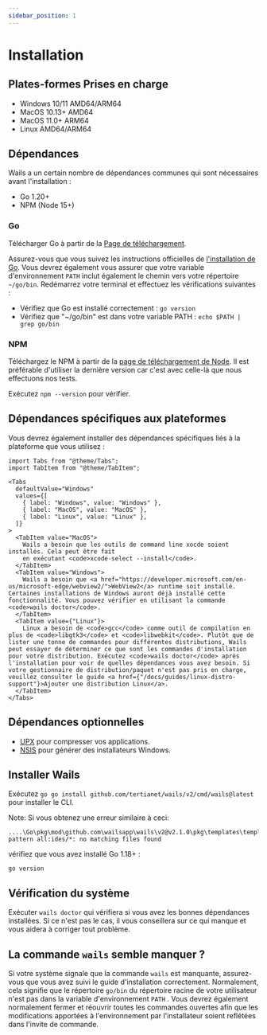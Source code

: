 ```yaml
---
sidebar_position: 1
---
```


# Installation

## Plates-formes Prises en charge

- Windows 10/11 AMD64/ARM64
- MacOS 10.13+ AMD64
- MacOS 11.0+ ARM64
- Linux AMD64/ARM64

## Dépendances

Wails a un certain nombre de dépendances communes qui sont nécessaires avant l'installation :

- Go 1.20+
- NPM (Node 15+)

### Go

Télécharger Go à partir de la [Page de téléchargement](https://go.dev/dl/).

Assurez-vous que vous suivez les instructions officielles de [l'installation de Go](https://go.dev/doc/install). Vous devrez également vous assurer que votre variable d'environnement `PATH` inclut également le chemin vers votre répertoire `~/go/bin`. Redémarrez votre terminal et effectuez les vérifications suivantes :

- Vérifiez que Go est installé correctement : `go version`
- Vérifiez que "~/go/bin" est dans votre variable PATH : `echo $PATH | grep go/bin`

### NPM

Téléchargez le NPM à partir de la [page de téléchargement de Node](https://nodejs.org/en/download/). Il est préférable d'utiliser la dernière version car c'est avec celle-là que nous effectuons nos tests.

Exécutez `npm --version` pour vérifier.

## Dépendances spécifiques aux plateformes

Vous devrez également installer des dépendances spécifiques liés à la plateforme que vous utilisez :

```mdx-code-block
import Tabs from "@theme/Tabs";
import TabItem from "@theme/TabItem";

<Tabs
  defaultValue="Windows"
  values={[
    { label: "Windows", value: "Windows" },
    { label: "MacOS", value: "MacOS" },
    { label: "Linux", value: "Linux" },
  ]}
>
  <TabItem value="MacOS">
    Wails a besoin que les outils de command line xocde soient installés. Cela peut être fait
    en exécutant <code>xcode-select --install</code>.
  </TabItem>
  <TabItem value="Windows">
    Wails a besoin que <a href="https://developer.microsoft.com/en-us/microsoft-edge/webview2/">WebView2</a> runtime soit installé. Certaines installations de Windows auront déjà installé cette fonctionnalité. Vous pouvez vérifier en utilisant la commande <code>wails doctor</code>.
  </TabItem>
  <TabItem value={"Linux"}>
    Linux a besoin de <code>gcc</code> comme outil de compilation en plus de <code>libgtk3</code> et <code>libwebkit</code>. Plutôt que de lister une tonne de commandes pour différentes distributions, Wails peut essayer de déterminer ce que sont les commandes d'installation pour votre distribution. Exécutez <code>wails doctor</code> après l'installation pour voir de quelles dépendances vous avez besoin. Si votre gestionnaire de distribution/paquet n'est pas pris en charge, veuillez consulter le guide <a href={"/docs/guides/linux-distro-support"}>Ajouter une distribution Linux</a>.
  </TabItem>
</Tabs>
```

## Dépendances optionnelles

- [UPX](https://upx.github.io/) pour compresser vos applications.
- [NSIS](https://wails.io/docs/guides/windows-installer/) pour générer des installateurs Windows.

## Installer Wails

Exécutez `go go install github.com/tertianet/wails/v2/cmd/wails@latest` pour installer le CLI.

Note: Si vous obtenez une erreur similaire à ceci:

```shell
....\Go\pkg\mod\github.com\wailsapp\wails\v2@v2.1.0\pkg\templates\templates.go:28:12: pattern all:ides/*: no matching files found
```
vérifiez que vous avez installé Go 1.18+ :
```shell
go version
```

## Vérification du système

Exécuter `wails doctor` qui vérifiera si vous avez les bonnes dépendances installées. Si ce n'est pas le cas, il vous conseillera sur ce qui manque et vous aidera à corriger tout problème.

## La commande `wails` semble manquer ?

Si votre système signale que la commande `wails` est manquante, assurez-vous que vous avez suivi le guide d'installation correctement. Normalement, cela signifie que le répertoire `go/bin` du répertoire racine de votre utilisateur n'est pas dans la variable d'environnement `PATH` . Vous devrez également normalement fermer et réouvrir toutes les commandes ouvertes afin que les modifications apportées à l'environnement par l'installateur soient reflétées dans l'invite de commande.
